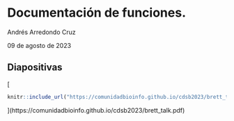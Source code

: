 # Documentación de funciones.

Andrés Arredondo Cruz

09 de agosto de 2023

## Diapositivas

[
```r
knitr::include_url("https://comunidadbioinfo.github.io/cdsb2023/brett_talk.pdf", height = "380px")
```
](https://comunidadbioinfo.github.io/cdsb2023/brett_talk.pdf)
